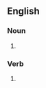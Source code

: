 {{also|high-fives}}

==English==

===Noun===
{{head|en|noun form|head=[[high]] [[five]]s}}

# {{plural of|en|high five}}

===Verb===
{{head|en|verb form}}

# {{en-third-person singular of|high five}}